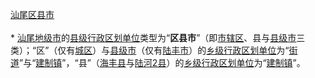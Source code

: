 [[category:汕尾区县市|]]
{{catmore|汕尾市|广东省汕尾市}}
<br>{{hideh
|Head = [[汕尾市|汕尾]][[:Category:汕尾区县市|各区县市]]所辖[[:Category:汕尾街道_(行政区划)|街道]]与[[:Category:汕尾建制镇|镇]]
|FrameStyle   = border:solid 1px #000080;
|HeadStyle    = text-align:center;background:transparent;
|ContentStyle = background: #99CCFF;
}}<br>
* [[汕尾市|汕尾地级市]]的[[县级行政区|县级行政区划单位]]类型为“'''区县市'''”（即[[市辖区|市辖区]]、县与[[县级市|县级市]]三类）；“区”（仅有[[城区_(汕尾市)|城区]]）与[[县级市|县级市]]（仅有[[陆丰市|陆丰市]]）的[[乡级行政区划|乡级行政区划单位]]为“[[街道_(行政区划)|街道]]”与“[[镇|建制镇]]”，“县”（[[海丰县|海丰县]]与[[陆河县|陆河2县]]）的[[乡级行政区划|乡级行政区划单位]]为“[[镇|建制镇]]”。
{{乡级行政区划分类说明}}<br>
{{廣東省汕尾市城區行政區劃|state =expanded}}<br>
{{陆丰市行政区划|state =expanded}}<br>
{{海丰县行政区划|state =expanded}}<br>
{{陆河县行政区划|state =expanded}}
{{hidef}}
